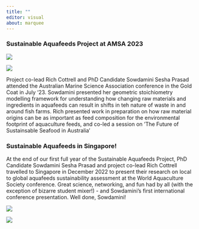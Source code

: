 ```yaml
---
title: ""
editor: visual
about: marquee
---
```


### Sustainable Aquafeeds Project at AMSA 2023


::: {layout-ncol="2"}


![](images/sowds-pres-AMSA.jpg) 


![](images/seafood-panel-AMSA.jpg) 

::: 

Project co-lead Rich Cottrell and PhD Candidate Sowdamini Sesha Prasad attended the Australian Marine Science Association conference in the Gold Coat in July '23. Sowdamini presented her geometric stoichiometry modelling framework for understanding how changing raw materials and ingredients in aquafeeds can result in shifts in teh nature of waste in and around fish farms. Rich presented work in preparation on how raw material origins can be as important as feed composition for the environmental footprint of aquaculture feeds, and co-led a session on 'The Future of Sustainsable Seafood in Australia'



### Sustainable Aquafeeds in Singapore! 

::: {layout-ncol="2}

At the end of our first full year of the Sustainable Aquafeeds Project, PhD Candidate Sowdamini Sesha Prasad and project co-lead Rich Cottrell travelled to Singapore in December 2022 to present their research on local to global aquafeeds sustainability assessment at the World Aquaculture Society conference. Great science, networking, and fun had by all (with the exception of bizarre student mixer!) - and Sowdamini's first international conference presentation. Well done, Sowdamini!

![](images/rich-sowds_WAS.jpg)
:::



![](images/sowdamini_pres_WAS.jpg)








